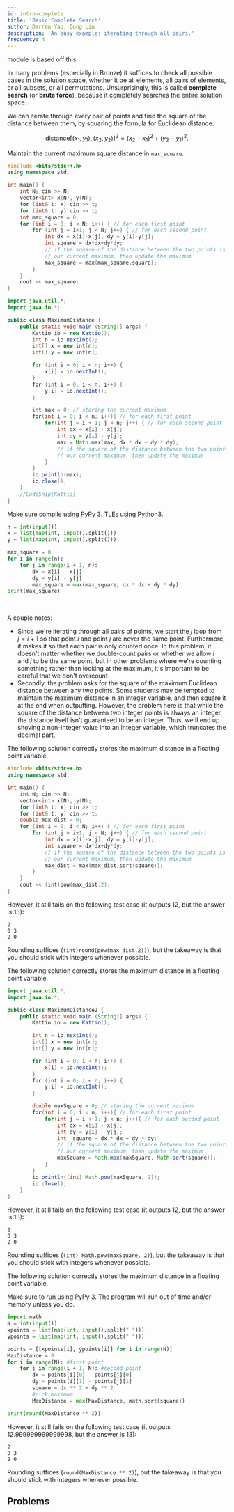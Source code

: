 ```yaml
---
id: intro-complete
title: 'Basic Complete Search'
author: Darren Yao, Dong Liu
description: 'An easy example: iterating through all pairs.'
frequency: 4
---
```


<Resources>
	<Resource source="IUSACO" title="6 - Complete Search">
		module is based off this
	</Resource>
</Resources>

<br />

In many problems (especially in Bronze) it suffices to check all possible cases
in the solution space, whether it be all elements, all pairs of elements, or all
subsets, or all permutations. Unsurprisingly, this is called **complete search**
(or **brute force**), because it completely searches the entire solution space.

<FocusProblem problem="sample" />

<Spoiler title="Solution">

We can iterate through every pair of points and find the square of the distance
between them, by squaring the formula for Euclidean distance:

$$
\text{distance}[(x_1,y_1),(x_2,y_2)]^2 = (x_2-x_1)^2 + (y_2-y_1)^2.
$$

Maintain the current maximum square distance in `max_square`.

<LanguageSection>

<CPPSection>

```cpp
#include <bits/stdc++.h>
using namespace std;

int main() {
	int N; cin >> N;
	vector<int> x(N), y(N);
	for (int& t: x) cin >> t;
	for (int& t: y) cin >> t;
	int max_square = 0;
	for (int i = 0; i < N; i++) { // for each first point
		for (int j = i+1; j < N; j++) { // for each second point
			int dx = x[i]-x[j], dy = y[i]-y[j];
			int square = dx*dx+dy*dy;
			// if the square of the distance between the two points is greater than
			// our current maximum, then update the maximum
			max_square = max(max_square,square);
		}
	}
	cout << max_square;
}
```

</CPPSection>

<JavaSection>

```java
import java.util.*;
import java.io.*;

public class MaximumDistance {
	public static void main (String[] args) {
		Kattio io = new Kattio();
		int n = io.nextInt();
		int[] x = new int[n];
		int[] y = new int[n];

		for (int i = 0; i < n; i++) {
			x[i] = io.nextInt();
		}
		for (int i = 0; i < n; i++) {
			y[i] = io.nextInt();
		}

		int max = 0; // storing the current maximum
		for(int i = 0; i < n; i++){ // for each first point
			for(int j = i + 1; j < n; j++) { // for each second point
				int dx = x[i] - x[j];
				int dy = y[i] - y[j];
				max = Math.max(max, dx * dx + dy * dy);
				// if the square of the distance between the two points is greater than
				// our current maximum, then update the maximum
			}
		}
		io.println(max);
		io.close();
	}
	//CodeSnip{Kattio}
}
```

</JavaSection>

<PySection>

<Warning>

Make sure compile using PyPy 3. TLEs using Python3.

</Warning>

```py
n = int(input())
x = list(map(int, input().split()))
y = list(map(int, input().split()))

max_square = 0
for i in range(n):
	for j in range(i + 1, n):
		dx = x[i] - x[j]
		dy = y[i] - y[j]
		max_square = max(max_square, dx * dx + dy * dy)
print(max_square)
```

</PySection>

</LanguageSection>

<br />

A couple notes:

- Since we're iterating through all pairs of points, we start the $j$ loop from
  $j = i+1$ so that point $i$ and point $j$ are never the same point.
  Furthermore, it makes it so that each pair is only counted once. In this
  problem, it doesn't matter whether we double-count pairs or whether we allow
  $i$ and $j$ to be the same point, but in other problems where we're counting
  something rather than looking at the maximum, it's important to be careful
  that we don't overcount.
- Secondly, the problem asks for the square of the maximum Euclidean distance
  between any two points. Some students may be tempted to maintain the maximum
  distance in an integer variable, and then square it at the end when
  outputting. However, the problem here is that while the square of the distance
  between two integer points is always an integer, the distance itself isn't
  guaranteed to be an integer. Thus, we'll end up shoving a non-integer value
  into an integer variable, which truncates the decimal part.

<LanguageSection>

<CPPSection>

The following solution correctly stores the maximum distance in a floating point
variable.

```cpp
#include <bits/stdc++.h>
using namespace std;

int main() {
	int N; cin >> N;
	vector<int> x(N), y(N);
	for (int& t: x) cin >> t;
	for (int& t: y) cin >> t;
	double max_dist = 0;
	for (int i = 0; i < N; i++) { // for each first point
		for (int j = i+1; j < N; j++) { // for each second point
			int dx = x[i]-x[j], dy = y[i]-y[j];
			int square = dx*dx+dy*dy;
			// if the square of the distance between the two points is greater than
			// our current maximum, then update the maximum
			max_dist = max(max_dist,sqrt(square));
		}
	}
	cout << (int)pow(max_dist,2);
}
```

However, it still fails on the following test case (it outputs 12, but the
answer is 13):

```
2
0 3
2 0
```

Rounding suffices (`(int)round(pow(max_dist,2))`), but the takeaway is that you
should stick with integers whenever possible.

</CPPSection>
	
<JavaSection>

The following solution correctly stores the maximum distance in a floating point
variable.

```java
import java.util.*;
import java.io.*;

public class MaximumDistance2 {
	public static void main (String[] args) {
		Kattio io = new Kattio();

		int n = io.nextInt();
		int[] x = new int[n];
		int[] y = new int[n];

		for (int i = 0; i < n; i++) {
			x[i] = io.nextInt();
		}
		for (int i = 0; i < n; i++) {
			y[i] = io.nextInt();
		}

		double maxSquare = 0; // storing the current maximum
		for(int i = 0; i < n; i++){ // for each first point
			for(int j = i + 1; j < n; j++){ // for each second point
				int dx = x[i] - x[j];
				int dy = y[i] - y[j];
				int  square = dx * dx + dy * dy;
				// if the square of the distance between the two points is greater than
				// our current maximum, then update the maximum
				maxSquare = Math.max(maxSquare, Math.sqrt(square));
			}
		}
		io.println((int) Math.pow(maxSquare, 2));
		io.close();
	}
}

```

However, it still fails on the following test case (it outputs 12, but the
answer is 13):

```
2
0 3
2 0
```

Rounding suffices (`(int) Math.pow(maxSquare, 2)`), but the takeaway is that you
should stick with integers whenever possible.

</JavaSection>

<PySection>

The following solution correctly stores the maximum distance in a floating point
variable.

<Warning>

Make sure to run using PyPy 3. The program will run out of time and/or memory unless you do.

</Warning>

```py
import math
N = int(input())
xpoints = list(map(int, input().split(" ")))
ypoints = list(map(int, input().split(" ")))

points = [[xpoints[i], ypoints[i]] for i in range(N)]
MaxDistance = 0
for i in range(N): #first point
	for j in range(i + 1, N): #second point
		dx = points[i][0] - points[j][0]
		dy = points[i][1] - points[j][1]
		square = dx ** 2 + dy ** 2
		#pick maximum
		MaxDistance = max(MaxDistance, math.sqrt(square))

print(round(MaxDistance ** 2))
```
However, it still fails on the following test case (it outputs $12.999999999999998$, but the
answer is $13$):

```
2
0 3
2 0
```

Rounding suffices (`round(MaxDistance ** 2)`), but the takeaway is that you
should stick with integers whenever possible.

</PySection>

</LanguageSection>
</Spoiler>

## Problems

<Problems problems="probs" hideSuggestProblemButton />
